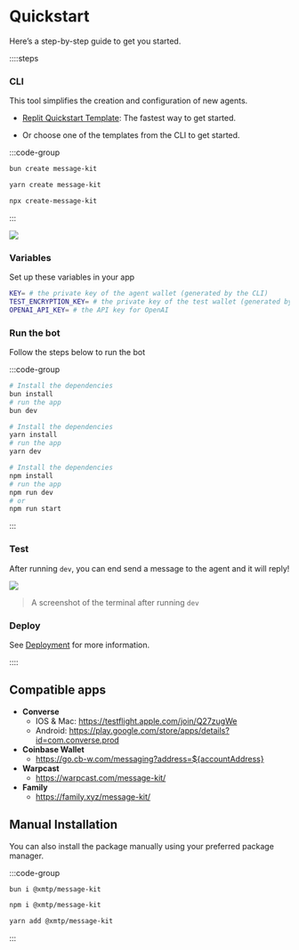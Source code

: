 
# Quickstart

Here’s a step-by-step guide to get you started.

::::steps

### CLI

This tool simplifies the creation and configuration of new agents.

- [Replit Quickstart Template](https://replit.com/@raihankhan-rk/MessageKit-Quickstart-Template): The fastest way to get started.

- Or choose one of the templates from the CLI to get started.

:::code-group

```bash [bun]
bun create message-kit
```

```bash [yarn]
yarn create message-kit
```

```bash [npx]
npx create-message-kit
```

:::

![](/img/cli/3.png)

### Variables

Set up these variables in your app

```bash [cmd]
KEY= # the private key of the agent wallet (generated by the CLI)
TEST_ENCRYPTION_KEY= # the private key of the test wallet (generated by the CLI)
OPENAI_API_KEY= # the API key for OpenAI
```

### Run the bot

Follow the steps below to run the bot

:::code-group

```bash [bun]
# Install the dependencies
bun install
# run the app
bun dev
```

```bash [yarn]
# Install the dependencies
yarn install
# run the app
yarn dev
```

```bash [npm]
# Install the dependencies
npm install
# run the app
npm run dev
# or
npm run start
```

:::

### Test

After running `dev`, you can end send a message to the agent and it will reply!

![](/img/cli/1.png)

> A screenshot of the terminal after running `dev`

### Deploy

See [Deployment](/deployment) for more information.

::::

## Compatible apps

- **Converse**
  - IOS & Mac: https://testflight.apple.com/join/Q27zugWe
  - Android: https://play.google.com/store/apps/details?id=com.converse.prod
- **Coinbase Wallet**
  - https://go.cb-w.com/messaging?address=${accountAddress}
- **Warpcast**
  - https://warpcast.com/message-kit/
- **Family**
  - https://family.xyz/message-kit/

## Manual Installation

You can also install the package manually using your preferred package manager.

:::code-group

```bash [bun]
bun i @xmtp/message-kit
```

```bash [npm]
npm i @xmtp/message-kit
```

```bash [yarn]
yarn add @xmtp/message-kit
```

:::
